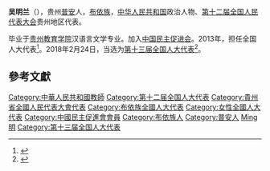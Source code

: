 '''吴明兰'''（{{bd|1972年|9月|}}），贵州[[普安|普安]]人，[[布依族|布依族]]，[[中华人民共和国|中华人民共和国]]政治人物、[[第十二届全国人民代表大会|第十二届全国人民代表大会]]贵州地区代表。

毕业于[[贵州教育学院|贵州教育学院]]汉语言文学专业。加入[[中国民主促进会|中国民主促进会]]。2013年，担任全国人大代表<ref>{{cite news|title=全国人大代表信息-吴明兰|url=http://210.82.31.1:8084/delegate/viewDelegate.action?dbid=122272|accessdate=2013-04-05|newspaper=全国人大网|archive-url=https://web.archive.org/web/20160306050631/http://www.npc.gov.cn/delegate/viewDelegate.action?dbid=122272|archive-date=2016-03-06|dead-url=yes}}</ref>。2018年2月24日，当选为[[第十三届全国人大代表|第十三届全国人大代表]]<ref>{{Cite web|title=（受权发布）中华人民共和国第十三届全国人民代表大会代表名单-中新网|url=http://www.chinanews.com/gn/2018/02-25/8453959.shtml|accessdate=2021-02-13|work=中新网|archive-date=2018-02-27|archive-url=https://web.archive.org/web/20180227031724/http://www.chinanews.com/gn/2018/02-25/8453959.shtml|dead-url=no}}</ref>。

==參考文獻==
{{reflist}}

{{DEFAULTSORT:Wu吳}}
[[Category:中華人民共和國教師|Category:中華人民共和國教師]]
[[Category:第十二届全国人大代表|Category:第十二届全国人大代表]]
[[Category:貴州省全國人民代表大會代表|Category:貴州省全國人民代表大會代表]]
[[Category:布依族全國人大代表|Category:布依族全國人大代表]]
[[Category:女性全國人大代表|Category:女性全國人大代表]]
[[Category:中國民主促進會會員|Category:中國民主促進會會員]]
[[Category:布依族人|Category:布依族人]]
[[Category:普安人|Category:普安人]]
[[Category:吳姓|Ming明]]
[[Category:第十三届全国人大代表|Category:第十三届全国人大代表]]


{{中国政治人物小作品}}
